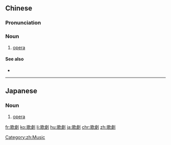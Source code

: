 {{also|歌剧}}
==Chinese==
{{zh-forms|s=歌剧}}

===Pronunciation===
{{zh-pron
|m=gējù
|c=go1 kek6
|mn=koa-ke̍k/koa-kio̍k
|cat=n
}}

===Noun===
{{zh-noun}}

# {{lb|zh|Western style}} [[opera]]
#: {{zh-x|歌劇 演員|[[opera singer|'''opera''' singer]]}}

====See also====
* {{zh-l|戲曲}}

{{zh-cat|Intermediate}}

----

==Japanese==
{{ja-kanjitab|か|げき|yomi=on}}

===Noun===
{{ja-noun|かげき}}

# [[opera]]

[[Category:zh:Music]]

[[fr:歌劇]]
[[ko:歌劇]]
[[li:歌劇]]
[[hu:歌劇]]
[[ja:歌劇]]
[[chr:歌劇]]
[[zh:歌劇]]